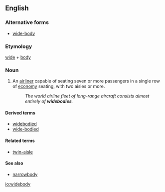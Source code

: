 ==English==
{{wikipedia}}

===Alternative forms===
* [[wide-body]]

===Etymology===
[[wide]] + [[body]]

===Noun===
{{en-noun|widebodies}}

# {{lb|en|aeronautics}} An [[airliner]] capable of seating seven or more passengers in a single row of [[economy]] seating, with two aisles or more.
#: ''The world airline fleet of long-range aircraft consists almost entirely of '''widebodies'''.''

====Derived terms====
* [[widebodied]]
* [[wide-bodied]]

====Related terms====
* [[twin-aisle]]

====See also====
* [[narrowbody]]

[[io:widebody]]